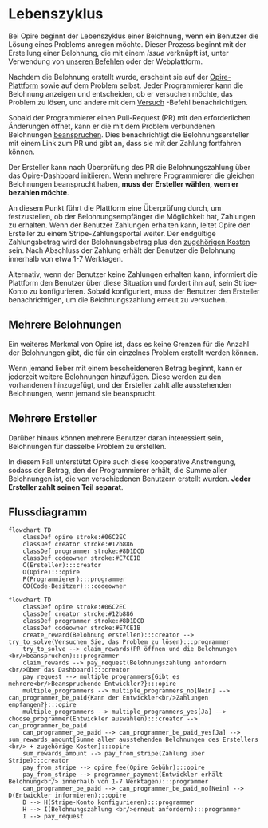 # Lebenszyklus

Bei Opire beginnt der Lebenszyklus einer Belohnung, wenn ein Benutzer die Lösung eines Problems anregen möchte. Dieser Prozess beginnt mit der Erstellung einer Belohnung, die mit einem *Issue* verknüpft ist, unter Verwendung von [unseren Befehlen](/de/overview/commands#belohnung-erstellen) oder der Webplattform.

Nachdem die Belohnung erstellt wurde, erscheint sie auf der [Opire-Plattform](https://app.opire.dev) sowie auf dem Problem selbst. Jeder Programmierer kann die Belohnung anzeigen und entscheiden, ob er versuchen möchte, das Problem zu lösen, und andere mit dem [Versuch](/overview/commands#try-to-solve-the-issue) -Befehl benachrichtigen.

Sobald der Programmierer einen Pull-Request (PR) mit den erforderlichen Änderungen öffnet, kann er die mit dem Problem verbundenen Belohnungen [beanspruchen](/overview/commands#claim-rewards-associated-with-an-issue). Dies benachrichtigt die Belohnungsersteller mit einem Link zum PR und gibt an, dass sie mit der Zahlung fortfahren können.

Der Ersteller kann nach Überprüfung des PR die Belohnungszahlung über das Opire-Dashboard initiieren. Wenn mehrere Programmierer die gleichen Belohnungen beansprucht haben, **muss der Ersteller wählen, wem er bezahlen möchte**.

An diesem Punkt führt die Plattform eine Überprüfung durch, um festzustellen, ob der Belohnungsempfänger die Möglichkeit hat, Zahlungen zu erhalten. Wenn der Benutzer Zahlungen erhalten kann, leitet Opire den Ersteller zu einem Stripe-Zahlungsportal weiter. Der endgültige Zahlungsbetrag wird der Belohnungsbetrag plus den [zugehörigen Kosten](/rewards/pricing#minimum-price-and-costs) sein. Nach Abschluss der Zahlung erhält der Benutzer die Belohnung innerhalb von etwa 1-7 Werktagen.

Alternativ, wenn der Benutzer keine Zahlungen erhalten kann, informiert die Plattform den Benutzer über diese Situation und fordert ihn auf, sein Stripe-Konto zu konfigurieren. Sobald konfiguriert, muss der Benutzer den Ersteller benachrichtigen, um die Belohnungszahlung erneut zu versuchen.

## Mehrere Belohnungen

Ein weiteres Merkmal von Opire ist, dass es keine Grenzen für die Anzahl der Belohnungen gibt, die für ein einzelnes Problem erstellt werden können.

Wenn jemand lieber mit einem bescheideneren Betrag beginnt, kann er jederzeit weitere Belohnungen hinzufügen. Diese werden zu den vorhandenen hinzugefügt, und der Ersteller zahlt alle ausstehenden Belohnungen, wenn jemand sie beansprucht.

## Mehrere Ersteller

Darüber hinaus können mehrere Benutzer daran interessiert sein, Belohnungen für dasselbe Problem zu erstellen.

In diesem Fall unterstützt Opire auch diese kooperative Anstrengung, sodass der Betrag, den der Programmierer erhält, die Summe aller Belohnungen ist, die von verschiedenen Benutzern erstellt wurden. **Jeder Ersteller zahlt seinen Teil separat**.

## Flussdiagramm

```mermaid
flowchart TD
    classDef opire stroke:#06C2EC
    classDef creator stroke:#12b886
    classDef programmer stroke:#8D1DCD
    classDef codeowner stroke:#E7CE1B
    C(Ersteller):::creator
    O(Opire):::opire
    P(Programmierer):::programmer
    CO(Code-Besitzer):::codeowner
```

```mermaid
flowchart TD
    classDef opire stroke:#06C2EC
    classDef creator stroke:#12b886
    classDef programmer stroke:#8D1DCD
    classDef codeowner stroke:#E7CE1B
    create_reward(Belohnung erstellen):::creator --> try_to_solve(Versuchen Sie, das Problem zu lösen):::programmer
    try_to_solve --> claim_rewards(PR öffnen und die Belohnungen <br/>beanspruchen):::programmer
    claim_rewards --> pay_request(Belohnungszahlung anfordern <br/>über das Dashboard):::creator
    pay_request --> multiple_programmers{Gibt es mehrere<br/>Beanspruchende Entwickler?}:::opire
    multiple_programmers --> multiple_programmers_no[Nein] --> can_programmer_be_paid{Kann der Entwickler<br/>Zahlungen empfangen?}:::opire
    multiple_programmers --> multiple_programmers_yes[Ja] --> choose_programmer(Entwickler auswählen):::creator --> can_programmer_be_paid
    can_programmer_be_paid --> can_programmer_be_paid_yes[Ja] --> sum_rewards_amount[Summe aller ausstehenden Belohnungen des Erstellers <br/> + zugehörige Kosten]:::opire
    sum_rewards_amount --> pay_from_stripe(Zahlung über Stripe):::creator
    pay_from_stripe --> opire_fee(Opire Gebühr):::opire
    pay_from_stripe --> programmer_payment(Entwickler erhält Belohnung<br/> innerhalb von 1-7 Werktagen):::programmer
    can_programmer_be_paid --> can_programmer_be_paid_no[Nein] --> D(Entwickler informieren):::opire
    D --> H(Stripe-Konto konfigurieren):::programmer
    H --> I(Belohnungszahlung <br/>erneut anfordern):::programmer
    I --> pay_request
```